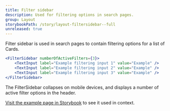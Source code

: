 ```yaml
---
title: Filter sidebar
description: Used for filtering options in search pages.
group: Layout
storybookPath: /story/layout-filtersidebar--full
unreleased: true
---
```


Filter sidebar is used in search pages to contain filtering options for a list of Cards.

```jsx live
<FilterSidebar numberOfActiveFilters={3}>
	<TextInput label="Example filtering input 1" value="Example" />
	<TextInput label="Example filtering input 2" value="Example" />
	<TextInput label="Example filtering input 3" value="Example" />
</FilterSidebar>
```

The FilterSidebar collapses on mobile devices, and displays a number of active filter options in the header.

[Visit the example page in Storybook](/storybook/index.html?path=/story/layout-filtersidebar--full) to see it used in context.
